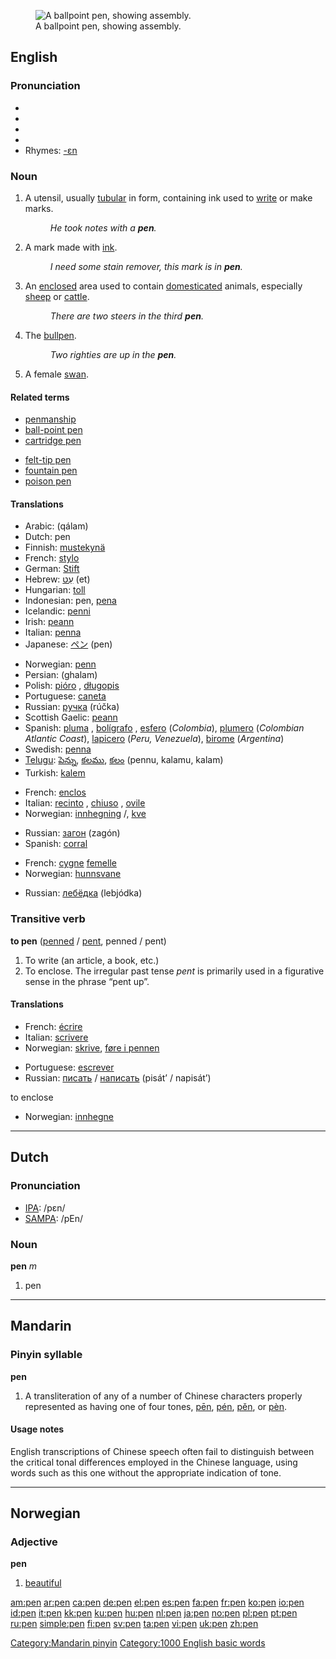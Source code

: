 {{see|pēn|pén|pěn|pèn}}
[[Image:Ballpoint-pen-parts.jpg|thumb|right|A ballpoint pen, showing assembly.]]
==English==

===Pronunciation===
*{{IPA|/pɛn/}}
*{{SAMPA|/pEn/}}
*{{audio|en-us-pen.ogg|Audio (US)}}
*{{audio|en-us-inlandnorth-pen.ogg|Audio (US-Inland North)}}
*Rhymes: [[Rhymes:English:-ɛn|-ɛn]]

===Noun===
{{en-noun}}

# A utensil, usually [[tubular]] in form, containing ink used to [[write]] or make marks.
#: ''He took notes with a '''pen'''.''
# A mark made with [[ink]].
#: ''I need some stain remover, this mark is in '''pen'''.''
# An [[enclose]]d area used to contain [[domesticated]] animals, especially [[sheep]] or [[cattle]].
#: ''There are two steers in the third '''pen'''.''
# {{baseball}} The [[bullpen]].
#: ''Two righties are up in the '''pen'''.''
# A female [[swan]].

====Related terms====
{{top}}
*[[penmanship]]
*[[ball-point pen]]
*[[cartridge pen]]
{{mid}}
*[[felt-tip pen]]
*[[fountain pen]]
*[[poison pen]]
{{bottom}}

====Translations====
{{trans-top|writing utensil}}
*Arabic: {{ARchar|[[قلم]]}} (qálam)
*Dutch: pen {{f}}
*Finnish: [[mustekynä]]
*French: [[stylo]] {{m}}
*German: [[Stift]] {{m}}
*Hebrew: [[עט|עֵט]] (et) {{m}}
*Hungarian: [[toll]]
*Indonesian: pen, [[pena]]
*Icelandic: [[penni]] {{m}}
*Irish: [[peann]] {{m}}
*Italian: [[penna#Italian|penna]] {{f}}
*Japanese: [[ペン]] (pen)
{{trans-mid}}
*Norwegian: [[penn]] {{m}}
*Persian: {{FAchar|[[قلم]]}} (ghalam)
*Polish: [[pióro]] {{n}}, [[długopis]] {{m}}
*Portuguese: [[caneta]] {{f}}
*Russian: [[ручка]] (rúčka) {{f}}
*Scottish Gaelic: [[peann]] {{m}}
*Spanish: [[pluma]] {{f}}, [[bolígrafo]] {{m}}, [[esfero]] {{m}} (''Colombia''), [[plumero]] {{m}} (''Colombian Atlantic Coast''), [[lapicero]] {{m}} (''Peru, Venezuela''), [[birome]] {{f}} (''Argentina'')
*Swedish: [[penna#Swedish|penna]]
*[[Telugu]]: [[పెన్ను]], [[కలము]], [[కలం]] (pennu, kalamu, kalam)
*Turkish: [[kalem]]
{{trans-bottom}}

{{trans-top|an enclosed area}}
*French: [[enclos]] {{m}}
*Italian: [[recinto]] {{m}}, [[chiuso]] {{m}}, {{italbrac|for sheep}} [[ovile]] {{m}}
*Norwegian: [[innhegning]] {{f}}/{{m}}, [[kve]] {{n}}
{{trans-mid}}
*Russian: [[загон]] (zagón) {{m}}
*Spanish: [[corral]] {{m}}
{{trans-bottom}}

{{trans-top|female swan}}
*French: [[cygne]] [[femelle]] {{m}}
*Norwegian: [[hunnsvane]] {{m}}
{{trans-mid}}
*Russian: [[лебёдка]] (lebjódka) {{f}}
{{trans-bottom}}

===Transitive verb===
'''to pen''' ([[penned]] / [[pent]], penned / pent)

# To write (an article, a book, etc.)
# To enclose. The irregular past tense ''pent'' is primarily used in a figurative sense in the phrase “pent up”.

====Translations====
{{trans-top|to write}}
*French: [[écrire]]
*Italian: [[scrivere]]
*Norwegian: [[skrive]], [[føre i pennen]]
{{trans-mid}}
*Portuguese: [[escrever]]
*Russian: [[писать]] / [[написать]] (pisát’ / napisát’)
{{trans-bottom}}

;to enclose
*Norwegian: [[innhegne]]

----

==Dutch==

===Pronunciation===
*[[w:IPA|IPA]]: /pεn/
*[[w:SAMPA|SAMPA]]: /pEn/

===Noun===
'''pen''' ''m''

# pen {{italbrac|writing utensil}}

----

==Mandarin==

===Pinyin syllable===
'''pen'''

# A transliteration of any of a number of Chinese characters properly represented as having one of four tones, [[pēn]], [[pén]], [[pěn]], or [[pèn]].

====Usage notes====
English transcriptions of Chinese speech often fail to distinguish between the critical tonal differences employed in the Chinese language, using words such as this one without the appropriate indication of tone.

[[Category:Mandarin pinyin]]

----

==Norwegian==

===Adjective===
'''pen'''

# [[beautiful]]

[[Category:1000 English basic words]]

[[am:pen]]
[[ar:pen]]
[[ca:pen]]
[[de:pen]]
[[el:pen]]
[[es:pen]]
[[fa:pen]]
[[fr:pen]]
[[ko:pen]]
[[io:pen]]
[[id:pen]]
[[it:pen]]
[[kk:pen]]
[[ku:pen]]
[[hu:pen]]
[[nl:pen]]
[[ja:pen]]
[[no:pen]]
[[pl:pen]]
[[pt:pen]]
[[ru:pen]]
[[simple:pen]]
[[fi:pen]]
[[sv:pen]]
[[ta:pen]]
[[vi:pen]]
[[uk:pen]]
[[zh:pen]]